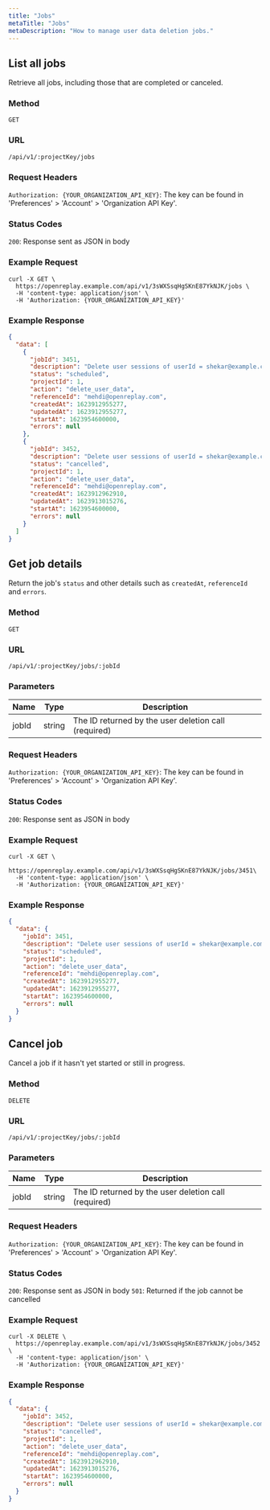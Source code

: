 ```yaml
---
title: "Jobs"
metaTitle: "Jobs"
metaDescription: "How to manage user data deletion jobs."
---
```


## List all jobs

Retrieve all jobs, including those that are completed or canceled.

### Method
`GET`

### URL
`/api/v1/:projectKey/jobs`

### Request Headers

`Authorization: {YOUR_ORGANIZATION_API_KEY}`: The key can be found in 'Preferences' > 'Account' > 'Organization API Key'.

### Status Codes

`200`: Response sent as JSON in body

### Example Request

```shell
curl -X GET \
  https://openreplay.example.com/api/v1/3sWXSsqHgSKnE87YkNJK/jobs \
  -H 'content-type: application/json' \
  -H 'Authorization: {YOUR_ORGANIZATION_API_KEY}'
```

### Example Response

```json
{
  "data": [
    {
      "jobId": 3451,
      "description": "Delete user sessions of userId = shekar@example.com",
      "status": "scheduled",
      "projectId": 1,
      "action": "delete_user_data",
      "referenceId": "mehdi@openreplay.com",
      "createdAt": 1623912955277,
      "updatedAt": 1623912955277,
      "startAt": 1623954600000,
      "errors": null
    },
    {
      "jobId": 3452,
      "description": "Delete user sessions of userId = shekar@example.com",
      "status": "cancelled",
      "projectId": 1,
      "action": "delete_user_data",
      "referenceId": "mehdi@openreplay.com",
      "createdAt": 1623912962910,
      "updatedAt": 1623913015276,
      "startAt": 1623954600000,
      "errors": null
    }
  ]
}
```

## Get job details

Return the job's `status` and other details such as `createdAt`, `referenceId` and `errors`.

### Method
`GET`

### URL
`/api/v1/:projectKey/jobs/:jobId`

### Parameters

| Name | Type | Description |
|----------|-------------|-------------|
| jobId | string | The ID returned by the user deletion call (required) |

### Request Headers

`Authorization: {YOUR_ORGANIZATION_API_KEY}`: The key can be found in 'Preferences' > 'Account' > 'Organization API Key'.

### Status Codes

`200`: Response sent as JSON in body

### Example Request

```shell
curl -X GET \
  https://openreplay.example.com/api/v1/3sWXSsqHgSKnE87YkNJK/jobs/3451\
  -H 'content-type: application/json' \
  -H 'Authorization: {YOUR_ORGANIZATION_API_KEY}'
```

### Example Response

```json
{
  "data": {
    "jobId": 3451,
    "description": "Delete user sessions of userId = shekar@example.com",
    "status": "scheduled",
    "projectId": 1,
    "action": "delete_user_data",
    "referenceId": "mehdi@openreplay.com",
    "createdAt": 1623912955277,
    "updatedAt": 1623912955277,
    "startAt": 1623954600000,
    "errors": null
  }
}
```

## Cancel job

Cancel a job if it hasn't yet started or still in progress.

### Method
`DELETE`

### URL
`/api/v1/:projectKey/jobs/:jobId`

### Parameters

| Name | Type | Description |
|----------|-------------|-------------|
| jobId | string | The ID returned by the user deletion call (required) |

### Request Headers

`Authorization: {YOUR_ORGANIZATION_API_KEY}`: The key can be found in 'Preferences' > 'Account' > 'Organization API Key'.

### Status Codes

`200`: Response sent as JSON in body
`501`: Returned if the job cannot be cancelled

### Example Request

```shell
curl -X DELETE \
  https://openreplay.example.com/api/v1/3sWXSsqHgSKnE87YkNJK/jobs/3452 \
  -H 'content-type: application/json' \
  -H 'Authorization: {YOUR_ORGANIZATION_API_KEY}'
```

### Example Response

```json
{
  "data": {
    "jobId": 3452,
    "description": "Delete user sessions of userId = shekar@example.com",
    "status": "cancelled",
    "projectId": 1,
    "action": "delete_user_data",
    "referenceId": "mehdi@openreplay.com",
    "createdAt": 1623912962910,
    "updatedAt": 1623913015276,
    "startAt": 1623954600000,
    "errors": null
  }
}
```
